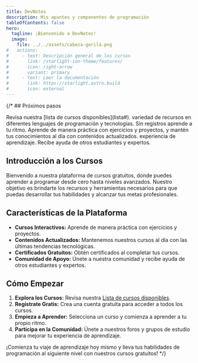 ```yaml
---
title: DevNotes
description: Mis apuntes y componentes de programación
tableOfContents: false
hero:
  tagline: ¡Bienvenido a DevNotes!
  image:
    file: ../../assets/cabeza-gorila.png
#   actions:
#     - text: Descripción general de los cursos
#       link: /starlight-ion-theme/features/
#       icon: right-arrow
#       variant: primary
#     - text: Leer la documentación
#       link: https://starlight.astro.build
#       icon: external
---
```



<SmokeBackground client:load />

{/* ## Próximos pasos

<CardGrid stagger>
	<Card title="Explora" icon="book">
		Revisa nuestra [lista de cursos disponibles](lista#). variedad de recursos en diferentes lenguajes de programación y tecnologías.
	</Card>
	<Card title="Gratis" icon="user">
		Sin registros
	</Card>
	<Card title="Aprende" icon="play">
		aprende a tu ritmo. Aprende de manera práctica con ejercicios y proyectos, y mantén tus conocimientos al día con contenidos actualizados.
	</Card>
	<Card title="Practica" icon="group">
		experiencia de aprendizaje. Recibe ayuda de otros estudiantes y expertos.
	</Card>
</CardGrid>

## Introducción a los Cursos

Bienvenido a nuestra plataforma de cursos gratuitos, donde puedes aprender a programar desde cero hasta niveles avanzados. Nuestro objetivo es brindarte los recursos y herramientas necesarios para que puedas desarrollar tus habilidades y alcanzar tus metas profesionales.

## Características de la Plataforma

- **Cursos Interactivos:** Aprende de manera práctica con ejercicios y proyectos.
- **Contenidos Actualizados:** Mantenemos nuestros cursos al día con las últimas tendencias tecnológicas.
- **Certificados Gratuitos:** Obtén certificados al completar tus cursos.
- **Comunidad de Apoyo:** Únete a nuestra comunidad y recibe ayuda de otros estudiantes y expertos.

## Cómo Empezar

1. **Explora los Cursos:** Revisa nuestra [Lista de cursos disponibles](lista#).
2. **Regístrate Gratis:** Crea una cuenta gratuita para acceder a todos los cursos.
3. **Empieza a Aprender:** Selecciona un curso y comienza a aprender a tu propio ritmo.
4. **Participa en la Comunidad:** Únete a nuestros foros y grupos de estudio para mejorar tu experiencia de aprendizaje.

¡Comienza tu viaje de aprendizaje hoy mismo y lleva tus habilidades de programación al siguiente nivel con nuestros cursos gratuitos! */}